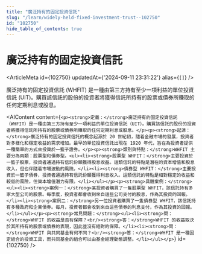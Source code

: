 ```yaml
---
title: "廣泛持有的固定投資信託"
slug: "/learn/widely-held-fixed-investment-trust--102750"
id: "102750"
hide_table_of_contents: true
---
```



# 廣泛持有的固定投資信託

<ArticleMeta id={102750} updatedAt={'2024-09-11 23:31:22'} alias={`[]`} />
<div className='border-solid border-b border-t-0 my-4 border-[var(--ifm-color-gray-300)]' />

廣泛持有的固定投資信託 (WHFIT) 是一種由第三方持有至少一項利益的單位投資信託 (UIT)。購買該信託的股份的投資者將獲得信託所持有的股票或債券所賺取的任何定期利息或股息。

<AIContent content={`<p><strong>定義：</strong>廣泛持有的固定投資信託（WHFIT）是一種由第三方持有至少一項利益的單位投資信託（UIT）。購買該信託的股份的投資者將獲得信託所持有的股票或債券所賺取的任何定期利息或股息。</p><p><strong>起源：</strong>廣泛持有的固定投資信託的概念起源於 20 世紀初，隨着金融市場的發展，投資者對多樣化和穩定收益的需求增加。最早的單位投資信託出現在 1920 年代，旨在為投資者提供一種簡單的方式來投資於一籃子證券。</p><p><strong>類別與特點：</strong>WHFIT 主要分為兩類：股票型和債券型。<ul><li><strong>股票型 WHFIT：</strong>主要投資於一籃子股票，投資者通過持有信託份額獲得股息收益。這類信託的特點是潛在的資本增值和股息收入，但也伴隨着市場波動的風險。</li><li><strong>債券型 WHFIT：</strong>主要投資於一籃子債券，投資者通過持有信託份額獲得利息收入。這類信託的特點是相對穩定的收益和較低的風險，但資本增值潛力有限。</li></ul></p><p><strong>具體案例：</strong><ul><li><strong>案例一：</strong>某投資者購買了一隻股票型 WHFIT，該信託持有多家大型公司的股票。每季度，投資者都會收到來自這些公司支付的股息，作為其投資的回報。</li><li><strong>案例二：</strong>另一位投資者購買了一隻債券型 WHFIT，該信託持有多種政府和企業債券。每月，投資者都會收到來自這些債券的利息支付，作為其投資的回報。</li></ul></p><p><strong>常見問題：</strong><ul><li><strong>問：</strong>WHFIT 的收益是否有保障？<br/><strong>答：</strong>WHFIT 的收益取決於其所持有的股票或債券的表現，因此並沒有絕對的保障。</li><li><strong>問：</strong>WHFIT 與共同基金有何不同？<br/><strong>答：</strong>WHFIT 是一種固定組合的投資工具，而共同基金的組合可以由基金經理動態調整。</li></ul></p>`} id={102750} />
